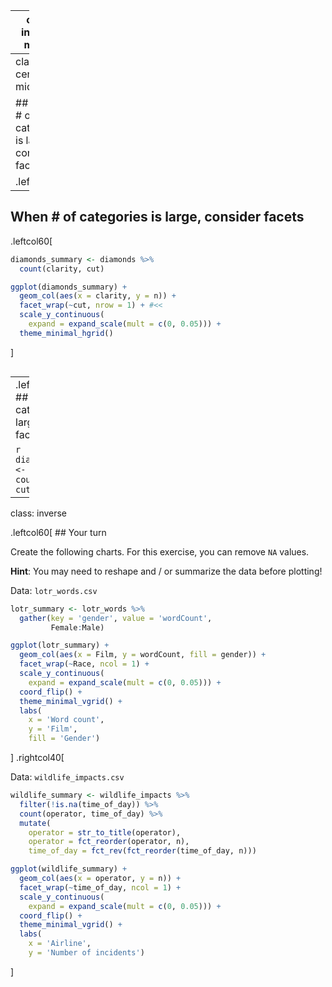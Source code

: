 
---
class: inverse, middle

# Topics

## 1. Making a (good) ggplot
## 2. .orange[Using facets]
## 3. Manipulating factors
## 4. Graphing proportions

---
class: center, middle

## When # of categories is large, consider facets

.leftcol[
```r
ggplot(diamonds, aes(clarity, fill=cut, group=cut)) +
    geom_bar(stat="count", position="stack") +
    scale_y_continuous(expand = expand_scale(mult = c(0, 0.05))) +
    theme_minimal_hgrid()
```
]
.rightcol[
```r
ggplot(diamonds, aes(clarity, fill=cut, group=cut)) +
    geom_bar(stat="count", position="dodge") +
    scale_y_continuous(expand = expand_scale(mult = c(0, 0.05))) +
    theme_minimal_hgrid()
```
]

---
## When # of categories is large, consider facets

.leftcol60[
```r
diamonds_summary <- diamonds %>%
  count(clarity, cut)
```
```r
ggplot(diamonds_summary) +
  geom_col(aes(x = clarity, y = n)) +
  facet_wrap(~cut, nrow = 1) + #<<
  scale_y_continuous(
    expand = expand_scale(mult = c(0, 0.05))) +
  theme_minimal_hgrid()
```
]

```r
```

---
.leftcol[.code70[
## When # of categories is large, consider facets

```r
diamonds_summary <- diamonds %>%
  count(clarity, cut)
```
```r
ggplot(diamonds_summary) +
  geom_col(aes(x = clarity, y = n)) +
  facet_wrap(~cut, ncol = 2) + #<<
  scale_y_continuous(
    expand = expand_scale(mult = c(0, 0.05))) +
  theme_minimal_hgrid()
```
]]
.rightcol[
```r
```
]

---
class: inverse

.leftcol60[
## Your turn

Create the following charts. For this exercise, you can remove `NA` values.

**Hint**: You may need to reshape and / or summarize the data before plotting!

Data: `lotr_words.csv`
```r
lotr_summary <- lotr_words %>%
  gather(key = 'gender', value = 'wordCount',
         Female:Male)

ggplot(lotr_summary) +
  geom_col(aes(x = Film, y = wordCount, fill = gender)) +
  facet_wrap(~Race, ncol = 1) +
  scale_y_continuous(
    expand = expand_scale(mult = c(0, 0.05))) +
  coord_flip() +
  theme_minimal_vgrid() +
  labs(
    x = 'Word count',
    y = 'Film',
    fill = 'Gender')
```
]
.rightcol40[

Data: `wildlife_impacts.csv`
```r
wildlife_summary <- wildlife_impacts %>%
  filter(!is.na(time_of_day)) %>%
  count(operator, time_of_day) %>%
  mutate(
    operator = str_to_title(operator),
    operator = fct_reorder(operator, n),
    time_of_day = fct_rev(fct_reorder(time_of_day, n)))

ggplot(wildlife_summary) +
  geom_col(aes(x = operator, y = n)) +
  facet_wrap(~time_of_day, ncol = 1) +
  scale_y_continuous(
    expand = expand_scale(mult = c(0, 0.05))) +
  coord_flip() +
  theme_minimal_vgrid() +
  labs(
    x = 'Airline',
    y = 'Number of incidents')
```
]

